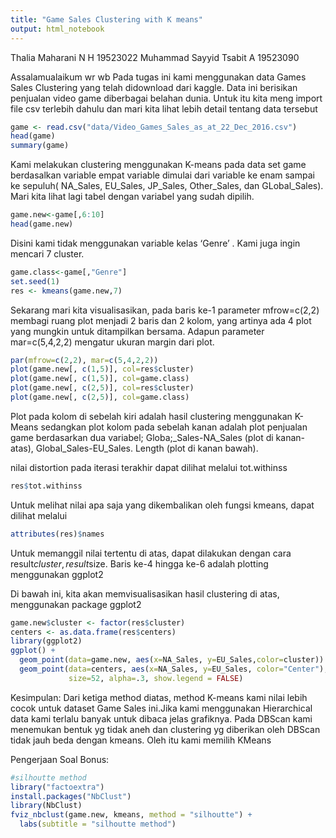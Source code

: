 ---
title: "Game Sales Clustering with K means"
output: html_notebook
---
Thalia Maharani N H 19523022
Muhammad Sayyid Tsabit A 19523090

Assalamualaikum wr wb 
Pada tugas ini kami menggunakan data Games Sales Clustering yang telah didownload dari kaggle. Data ini berisikan penjualan video game diberbagai belahan dunia. Untuk itu kita meng import file csv terlebih dahulu dan mari kita lihat lebih detail tentang data tersebut

```{r}
game <- read.csv("data/Video_Games_Sales_as_at_22_Dec_2016.csv")
head(game)
summary(game)
```
Kami melakukan clustering menggunakan K-means pada data set game berdasalkan variable empat variable dimulai dari variable ke enam sampai ke sepuluh( NA_Sales, EU_Sales, JP_Sales, Other_Sales, dan GLobal_Sales). Mari kita lihat lagi tabel dengan variabel yang sudah dipilih.

```{r}
game.new<-game[,6:10]
head(game.new)
```
Disini kami tidak menggunakan variable kelas 'Genre' . Kami juga ingin mencari 7 cluster.
```{r}
game.class<-game[,"Genre"]
set.seed(1)
res <- kmeans(game.new,7)
```

Sekarang mari kita visualisasikan, pada baris ke-1 parameter mfrow=c(2,2) 
membagi ruang plot menjadi 2 baris dan 2 kolom, yang artinya ada 4 plot yang mungkin untuk ditampilkan bersama. Adapun parameter mar=c(5,4,2,2) mengatur ukuran margin dari plot.
```{r} 
par(mfrow=c(2,2), mar=c(5,4,2,2))
plot(game.new[, c(1,5)], col=res$cluster)
plot(game.new[, c(1,5)], col=game.class)
plot(game.new[, c(2,5)], col=res$cluster)
plot(game.new[, c(2,5)], col=game.class)
```
Plot pada kolom di sebelah kiri adalah hasil clustering menggunakan K-Means sedangkan plot kolom pada sebelah kanan adalah plot penjualan game berdasarkan dua variabel; Globa;_Sales-NA_Sales (plot di kanan-atas), Global_Sales-EU_Sales. Length (plot di kanan bawah).




nilai distortion pada iterasi terakhir dapat dilihat melalui tot.withinss
```{r}
res$tot.withinss
```
Untuk melihat nilai apa saja yang dikembalikan oleh fungsi kmeans, dapat dilihat melalui
```{r}
attributes(res)$names
```
Untuk memanggil nilai tertentu di atas, dapat dilakukan dengan cara result$cluster, result$size. Baris ke-4 hingga ke-6 adalah plotting menggunakan ggplot2

Di bawah ini, kita akan memvisualisasikan hasil clustering di atas, menggunakan package ggplot2
```{r}
game.new$cluster <- factor(res$cluster)
centers <- as.data.frame(res$centers)
library(ggplot2)
ggplot() + 
  geom_point(data=game.new, aes(x=NA_Sales, y=EU_Sales,color=cluster))  +
  geom_point(data=centers, aes(x=NA_Sales, y=EU_Sales, color="Center"), 
             size=52, alpha=.3, show.legend = FALSE)
```
Kesimpulan:
 Dari ketiga method diatas, method K-means kami nilai lebih cocok untuk dataset Game Sales ini.Jika kami menggunakan Hierarchical data kami terlalu banyak untuk dibaca jelas grafiknya. Pada DBScan kami menemukan bentuk yg tidak aneh dan clustering yg diberikan oleh DBScan tidak jauh beda dengan kmeans. Oleh itu kami memilih KMeans
 
 
Pengerjaan Soal Bonus:
 
```{r}
#silhoutte method
library("factoextra")
install.packages("NbClust")
library(NbClust)
fviz_nbclust(game.new, kmeans, method = "silhoutte") +
  labs(subtitle = "silhoutte method")



```
 
